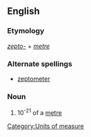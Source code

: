 ==English==

===Etymology===
''[[zepto-]]'' + ''[[metre]]''

===Alternate spellings===
*[[zeptometer]]

===Noun===
{{en-noun}}

# 10<sup>-21</sup> of a [[metre]]

[[Category:Units of measure]]